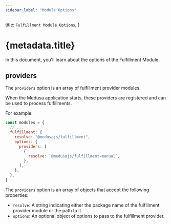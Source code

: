 ```yaml
---
sidebar_label: "Module Options"
---
```



  title: `Fulfillment Module Options`,
}

# {metadata.title}

In this document, you'll learn about the options of the Fulfillment Module.

## providers

The `providers` option is an array of fulfillment provider modules.

When the Medusa application starts, these providers are registered and can be used to process fulfillments.

For example:

```js title="medusa-config.js"
const modules = {
  // ...
  fulfillment: {
    resolve: "@medusajs/fulfillment",
    options: {
      providers: [
        {
          resolve: `@medusajs/fulfillment-manual`,
        },
      ],
    },
  },
}
```

The `providers` option is an array of objects that accept the following properties:

- `resolve`: A string indicating either the package name  of the fulfillment provider module or the path to it.
- `options`: An optional object of options to pass to the fulfillment provider.
